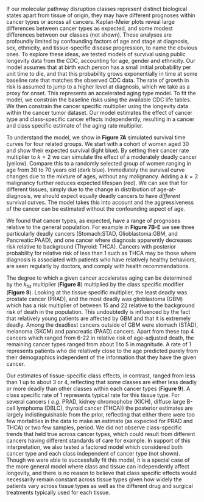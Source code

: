 If our molecular pathway disruption classes represent distinct biological states
apart from tissue of origin, they may have different prognoses within cancer
types or across all cancers. Kaplan-Meier plots reveal large differences between
cancer types as expected, and some modest differences between our classes (not
shown). These analyses are profoundly limited by confounding factors of age and
stage at diagnosis, sex, ethnicity, and tissue-specific disease progression, to
name the obvious ones. To explore these ideas, we tested models of survival
using public longevity data from the CDC, accounting for age, gender and
ethnicity. Our model assumes that at birth each person has a small initial
probability per unit time to die, and that this probability grows exponentially
in time at some baseline rate that matches the observed CDC data. The rate of
growth in risk is assumed to jump to a higher level at diagnosis, which we take
as a proxy for onset. This represents an accelerated aging type model. To fit
the model, we constrain the baseline risks using the available CDC life tables.
We then constrain the cancer specific multiplier using the longevity data within
the cancer tumor dataset. Our model estimates the effect of cancer type and
class-specific cancer effects independently, resulting in a cancer and class
specific estimate of the aging rate multiplier.

To understand the model, we show in **Figure 7A** simulated survival time curves
for four related groups. We start with a cohort of women aged 30 and show their
expected survival (light blue). By setting their cancer rate multiplier to $k=2$
we can simulate the effect of a moderately deadly cancer (yellow). Compare this
to a randomly selected group of women ranging in age from 30 to 70 years old
(dark blue). Immediately the survival curve changes due to the mixture of ages,
without any malignancy. Adding a $k=2$ malignancy further reduces expected
lifespan (red). We can see that for different tissues, simply due to the change
in distribution of age-at-diagnosis, we should expect equally deadly cancers to
have *different* survival curves. The model takes this into account and the
aggressiveness of the cancer can be estimated without the confounding aspect of
age.

We found that cancer types, as expected, have a range of prognoses relative to
the general population. For example in **Figure 7B-E** we see three particularly
deadly cancers (Stomach:STAD, Glioblastoma:GBM, and Pancreatic:PAAD), and one
cancer where diagnosis apparently decreases risk relative to background
(Thyroid: THCA). Cancers with posterior probability for relative risk of less
than 1 such as THCA may be those where diagnosis is associated with patients who
have relatively healthy behaviors, are seen regularly by doctors, and comply
with health recommendations.

The degree to which a given cancer accelerates aging can be determined by the
$k_{tis}$ multiplier (**Figure 8**) multiplied by the class specific modifier
(**Figure 9**). Looking at the tissue specific multiplier, the least deadly was
prostate cancer (PRAD), and the most deadly was glioblastoma (GBM) which has a
risk multiplier of between 15 and 22 relative to the background risk of death in
the population. This undoubtedly is influenced by the fact that relatively young
patients are affected by GBM and that it is extremely deadly. Among the
deadliest cancers outside of GBM were stomach (STAD), melanoma (SKCM) and
pancreatic (PAAD) cancers. Apart from these top 4 cancers which ranged from 6-22
in relative risk of age-adjusted death, the remaining cancer types ranged from
about 1 to 5 in magnitude. A rate of 1 represents patients who die relatively
close to the age predicted purely from their demographics independent of the
information that they have the given cancer.

Our estimates of tissue-specific class effects, in contrast, ranged from less
than 1 up to about 3 or 4, reflecting that some classes are either less deadly
or more deadly than other classes within each cancer types (**Figure 9**). A
class specific rate of 1 represents typical rate for this tissue type. For
several cancers ( _e.g._ PRAD, kidney chromophobe (KICH), diffuse large B-cell
lymphoma (DBLC), thyroid cancer (THCA)) the posterior estimates are largely
indistinguishable from the prior, reflecting that either there were too few
mortalities in the data to make an estimate (as expected for PRAD and THCA) or
two few samples, period. We did not observe class-specific trends that held true
across cancer types, which could result from different cancers having different
standards of care for example. In support of this interpretation, we also tested
a factored model which considered both cancer type and each class independent of
cancer type (not shown). Though we were able to successfully fit this model, it
is a special case of the more general model where class and tissue can
independently affect longevity, and there is no reason to believe that class
specific effects would necessarily remain constant across tissue types given how
widely the patients vary across tissue types as well as the different drug and
surgical treatments typically used for each tissue.
